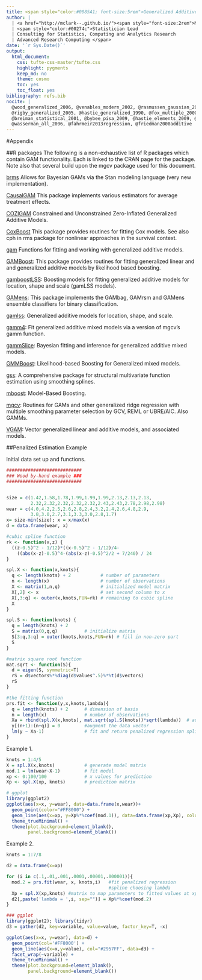 ```yaml
---
title: <span style="color:#0085A1; font-size:5rem">Generalized Additive Models</span>
author: |
  | <a href="http://mclark--.github.io/"><span style="font-size:2rem">Michael Clark</span></a>
  | <span style="color:#00274c">Statistician Lead
  | Consulting for Statistics, Computing and Analytics Research
  | Advanced Research Computing </span>
date: '`r Sys.Date()`'
output:
  html_document:
    css: tufte-css-master/tufte.css
    highlight: pygments
    keep_md: no
    theme: cosmo
    toc: yes
    toc_float: yes
bibliography: refs.bib
nocite: | 
  @wood_generalized_2006, @venables_modern_2002, @rasmussen_gaussian_2006, @hardin_generalized_2012, 
  @rigby_generalized_2005, @hastie_generalized_1990, @fox_multiple_2000, @fox_nonparametric_2000,
  @breiman_statistical_2001, @bybee_pisa_2009, @hastie_elements_2009, @ruppert_semiparametric_2003,
  @wasserman_all_2006, @fahrmeir2013regression, @friedman2000additive
---
```

#<a name='appendix'>Appendix</a>

##<a name='packages'>R packages</a>
<span class="newthought">The following is</span> a non-exhaustive list of R packages which contain GAM functionality. Each is linked to the CRAN page for the package.  Note also that several build upon the <span class="pack">mgcv</span> package used for this document.

[brms](http://cran.r-project.org/web/packages/brms/) Allows for Bayesian GAMs via the Stan modeling language (very new implementation).

[CausalGAM](http://cran.r-project.org/web/packages/CausalGAM/) This package implements various estimators for average treatment effects. 

[COZIGAM](http://cran.r-project.org/web/packages/COZIGAM/) Constrained and Unconstrained Zero-Inflated Generalized Additive Models.

[CoxBoost](http://cran.r-project.org/web/packages/CoxBoost/) This package provides routines for fitting Cox models. See also <span class="func">cph</span> in rms package for nonlinear approaches in the survival context.

[gam](http://cran.r-project.org/web/packages/gam/) Functions for fitting and working with generalized additive models.  

[GAMBoost](http://cran.r-project.org/web/packages/GAMBoost/): This package provides routines for fitting generalized linear and and generalized additive models by likelihood based boosting.

[gamboostLSS](http://cran.r-project.org/web/packages/gamboostLSS/): Boosting models for fitting generalized additive models for location, shape and scale (gamLSS models). 

[GAMens](http://cran.r-project.org/web/packages/GAMens/): This package implements the GAMbag, GAMrsm and GAMens ensemble classifiers for binary classification.

[gamlss](http://cran.r-project.org/web/packages/gamlss/): Generalized additive models for location, shape, and scale. 

[gamm4](http://cran.r-project.org/web/packages/gamm4/): Fit generalized additive mixed models via a version of mgcv's gamm function.  

[gammSlice](http://cran.r-project.org/web/packages/gammSlice/): Bayesian fitting and inference for generalized additive mixed models.

[GMMBoost](http://cran.r-project.org/web/packages/GMMBoost/): Likelihood-based Boosting for Generalized mixed models.

[gss](http://cran.r-project.org/web/packages/gss/):  A comprehensive package for structural multivariate function estimation using smoothing splines.

[mboost](http://cran.r-project.org/web/packages/mboost/): Model-Based Boosting. 

[mgcv](http://cran.r-project.org/web/packages/mgcv/): Routines for GAMs and other generalized ridge regression with multiple smoothing parameter selection by GCV, REML or UBRE/AIC. Also GAMMs. 

[VGAM](http://cran.r-project.org/web/packages/VGAM/): Vector generalized linear and additive models, and associated models.



##<a name='Penalized_Estimation_Example'>Penalized Estimation Example</a>

Initial data set up and functions.

```r
############################
### Wood by-hand example ###
############################


size = c(1.42,1.58,1.78,1.99,1.99,1.99,2.13,2.13,2.13,
         2.32,2.32,2.32,2.32,2.32,2.43,2.43,2.78,2.98,2.98)
wear = c(4.0,4.2,2.5,2.6,2.8,2.4,3.2,2.4,2.6,4.8,2.9,
         3.8,3.0,2.7,3.1,3.3,3.0,2.8,1.7)
x= size-min(size); x = x/max(x)
d = data.frame(wear, x)

#cubic spline function
rk <- function(x,z) {
  ((z-0.5)^2 - 1/12)*((x-0.5)^2 - 1/12)/4-
    ((abs(x-z)-0.5)^4-(abs(x-z)-0.5)^2/2 + 7/240) / 24
}

spl.X <- function(x,knots){
  q <- length(knots) + 2           # number of parameters
  n <- length(x)                   # number of observations
  X <- matrix(1,n,q)               # initialized model matrix
  X[,2] <- x                       # set second column to x
  X[,3:q] <- outer(x,knots,FUN=rk) # remaining to cubic spline
  X
}

spl.S <- function(knots) {
  q = length(knots) + 2
  S = matrix(0,q,q)          # initialize matrix
  S[3:q,3:q] = outer(knots,knots,FUN=rk) # fill in non-zero part
  S
}

#matrix square root function
mat.sqrt <- function(S){
  d = eigen(S, symmetric=T)
  rS = d$vectors%*%diag(d$values^.5)%*%t(d$vectors)
  rS
}

#the fitting function
prs.fit <- function(y,x,knots,lambda){
  q = length(knots) + 2      # dimension of basis
  n = length(x)              # number of observations
  Xa = rbind(spl.X(x,knots), mat.sqrt(spl.S(knots))*sqrt(lambda))  # augmented model matrix
  y[(n+1):(n+q)] = 0         #augment the data vector
  lm(y ~ Xa-1)               # fit and return penalized regression spline
}
```

Example 1.

```r
knots = 1:4/5
X = spl.X(x,knots)           # generate model matrix
mod.1 = lm(wear~X-1)         # fit model
xp <- 0:100/100              # x values for prediction
Xp <- spl.X(xp, knots)       # prediction matrix

# ggplot
library(ggplot2)
ggplot(aes(x=x, y=wear), data=data.frame(x,wear))+
  geom_point(color="#FF8000") +
  geom_line(aes(x=xp, y=Xp%*%coef(mod.1)), data=data.frame(xp,Xp), color="#2957FF") +
  theme_trueMinimal() +
  theme(plot.background=element_blank(),
        panel.background=element_blank())
```


Example 2.


```r
knots = 1:7/8

d2 = data.frame(x=xp)

for (i in c(.1,.01,.001,.0001,.00001,.000001)){
  mod.2 = prs.fit(wear, x, knots,i)   #fit penalized regression 
                                      #spline choosing lambda
  Xp = spl.X(xp,knots) #matrix to map parameters to fitted values at xp
  d2[,paste('lambda = ',i, sep="")] = Xp%*%coef(mod.2)
}

### ggplot
library(ggplot2); library(tidyr)
d3 = gather(d2, key=variable, value=value, factor_key=T, -x)

ggplot(aes(x=x, y=wear), data=d) +
  geom_point(col='#FF8000') +
  geom_line(aes(x=x,y=value), col="#2957FF", data=d3) +
  facet_wrap(~variable) +
  theme_trueMinimal() +
  theme(plot.background=element_blank(),
        panel.background=element_blank())
```

